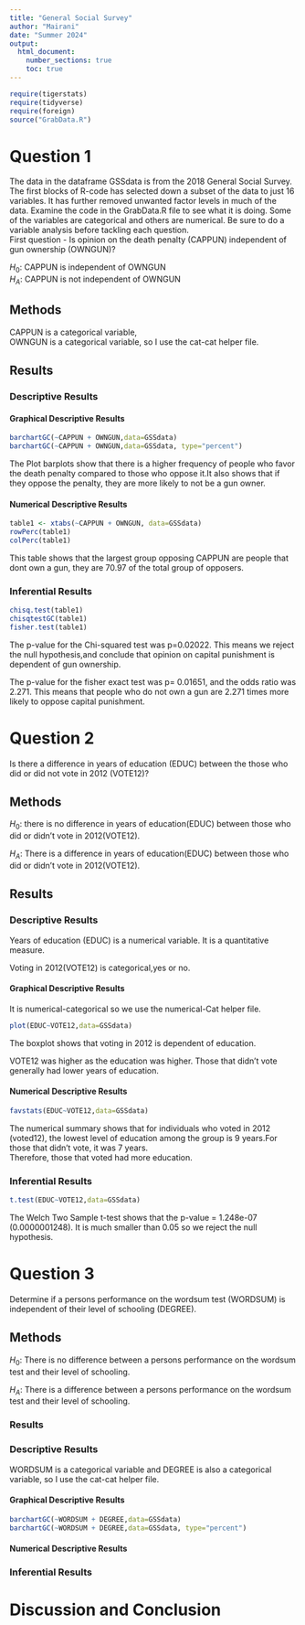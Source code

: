 ```yaml
---
title: "General Social Survey"
author: "Mairani"
date: "Summer 2024"
output: 
  html_document:
    number_sections: true
    toc: true
---
```



```r
require(tigerstats)
require(tidyverse)
require(foreign)
source("GrabData.R")
```




#  Question 1

<!--In this section you explain what you are trying to show.  Where did the data come from?  What is the research or other question you are trying to answer?!-->

The data in the dataframe GSSdata is from the 2018 General Social Survey. The first blocks of R-code has selected down a subset of the data to just 16 variables. It has further removed unwanted factor levels in much of the data. Examine the code in the GrabData.R file to see what it is doing. Some of the variables are categorical and others are numerical. Be sure to do a variable analysis before tackling each question.  
First question - Is opinion on the death penalty (CAPPUN) independent of gun ownership (OWNGUN)?

$H_0$: CAPPUN is independent of OWNGUN  
$H_A$: CAPPUN is not independent of OWNGUN  

## Methods

<!--Decide on your methods:  use "variable analysis" or other appropriate descriptors.  Make sure to choose at least one graphical method and at least one numerical method.!-->

CAPPUN is a categorical variable,   
OWNGUN is a categorical variable, so I use the cat-cat helper file.  

## Results

<!--Divide this section into two sub-sections:  One for your descriptive  results and one for your inferential results.!-->

### Descriptive Results

#### Graphical Descriptive Results

<!--Graphical results here.  Make sure to show your code.  Provide appropriate labels for axes, giving units if possible, and provide a good title for the graph, too.  Use the graphical results to describe the patterns if any that exist in the data as focused toward the research question!-->
```r
barchartGC(~CAPPUN + OWNGUN,data=GSSdata)
barchartGC(~CAPPUN + OWNGUN,data=GSSdata, type="percent")

```

The Plot barplots show that there is a higher frequency of people who favor the death penalty compared to those who oppose it.It also shows that if they oppose the penalty, they are more likely to not be a gun owner.    

#### Numerical Descriptive Results  

```r
table1 <- xtabs(~CAPPUN + OWNGUN, data=GSSdata)
rowPerc(table1)
colPerc(table1)
```
This table shows that the largest group opposing CAPPUN are people that dont own a gun, they are 70.97 of the total group of opposers.

<!--Numerical results go here. Use the numerical results to describe the patterns if any that exist in the data as focused toward the research question!-->

### Inferential Results

```r
chisq.test(table1)
chisqtestGC(table1)
fisher.test(table1)
```

The p-value for the Chi-squared test was p=0.02022.
This means we reject the null hypothesis,and conclude that opinion on capital punishment is dependent of gun ownership.  

The p-value for the fisher exact test was p= 0.01651, and the odds ratio was 2.271. This means that people who do not own a gun are 2.271 times more likely to oppose capital punishment. 

<!--State hypothesis clearly.  Make sure your discussion of the inferential test covers all the aspects that the test output produces, such as test statistic, p-value etc.  Make a decision about the null hypothesis, explain the assumptions on which the selected test/procedure was based, and why the chosen procedure satisfys the assumptions and is appropriate to answer the research question!-->

#  Question 2

<!--In this section you explain what you are trying to show.  Where did the data come from?  What is the research or other question you are trying to answer?!-->

Is there a difference in years of education (EDUC) between the those who did or did not vote in 2012 (VOTE12)?


## Methods

<!--Decide on your methods:  use "variable analysis" or other appropriate descriptors.  Make sure to choose at least one graphical method and at least one numerical method.!-->

$H_0$: there is no difference in years of education(EDUC) between those who did or didn't vote in 2012(VOTE12).  

$H_A$: There is a difference in years of education(EDUC) between those who did or didn't vote in 2012(VOTE12).  

## Results

<!--Divide this section into two sub-sections:  One for your descriptive  results and one for your inferential results.!-->

### Descriptive Results
Years of education (EDUC) is a numerical variable. It is a quantitative measure.  

Voting in 2012(VOTE12) is categorical,yes or no.    

#### Graphical Descriptive Results

<!--Graphical results here.  Make sure to show your code.  Provide appropriate labels for axes, giving units if possible, and provide a good title for the graph, too.  Use the graphical results to describe the patterns if any that exist in the data as focused toward the research question!-->
It is numerical-categorical so we use the numerical-Cat helper file.  

```r
plot(EDUC~VOTE12,data=GSSdata)
```

The boxplot shows that voting in 2012 is dependent of education.   

VOTE12 was higher as the education was higher. Those that didn't vote generally had lower years of education.  

#### Numerical Descriptive Results

```r
favstats(EDUC~VOTE12,data=GSSdata)
```
<!--Numerical results go here. Use the numerical results to describe the patterns if any that exist in the data as focused toward the research question!-->
  The numerical summary shows that for individuals who voted in 2012 (voted12), the lowest level of education among the group is 9 years.For those that didn't vote, it was 7 years.   
  Therefore, those that voted had more education.  
  
### Inferential Results

```r
t.test(EDUC~VOTE12,data=GSSdata)
```
<!--State hypothesis clearly.  Make sure your discussion of the inferential test covers all the aspects that the test output produces, such as test statistic, p-value etc.  Make a decision about the null hypothesis, explain the assumptions on which the selected test/procedure was based, and why the chosen procedure satisfys the assumptions and is appropriate to answer the research question!-->

The Welch Two Sample t-test shows that the p-value = 1.248e-07 (0.0000001248). It is much smaller than 0.05 so we reject the null hypothesis.  

#  Question 3

<!--In this section you explain what you are trying to show.  Where did the data come from?  What is the research or other question you are trying to answer?!-->

Determine if a persons performance on the wordsum test (WORDSUM) is independent of their level of schooling (DEGREE).

## Methods

<!--Decide on your methods:  use "variable analysis" or other appropriate descriptors.  Make sure to choose at least one graphical method and at least one numerical method.!-->
$H_0$: There is no difference between a persons performance on the wordsum test  and their level of schooling.  

$H_A$: There is a difference between a persons performance on the wordsum test  and their level of schooling.  

### Results

<!--Divide this section into two sub-sections:  One for your descriptive  results and one for your inferential results.!-->

### Descriptive Results
WORDSUM is a categorical variable and DEGREE is also a categorical variable, so I use the cat-cat helper file.  

#### Graphical Descriptive Results
```r
barchartGC(~WORDSUM + DEGREE,data=GSSdata)
barchartGC(~WORDSUM + DEGREE,data=GSSdata, type="percent")

```

<!--Graphical results here.  Make sure to show your code.  Provide appropriate labels for axes, giving units if possible, and provide a good title for the graph, too.  Use the graphical results to describe the patterns if any that exist in the data as focused toward the research question!-->

#### Numerical Descriptive Results

<!--Numerical results go here. Use the numerical results to describe the patterns if any that exist in the data as focused toward the research question!-->

### Inferential Results

<!--State hypothesis clearly.  Make sure your discussion of the inferential test covers all the aspects that the test output produces, such as test statistic, p-value etc.  Make a decision about the null hypothesis, explain the assumptions on which the selected test/procedure was based, and why the chosen procedure satisfys the assumptions and is appropriate to answer the research question!-->


# Discussion and Conclusion

<!--Discussion and conclusion here.  If you found a relationship be sure to consider whether the relationship occurs because one of the variavbles causes the other, or whether they perhasps are related for some other reason.  Watch the chapter 6 videos from the GeorgeTown videos collection.!-->

